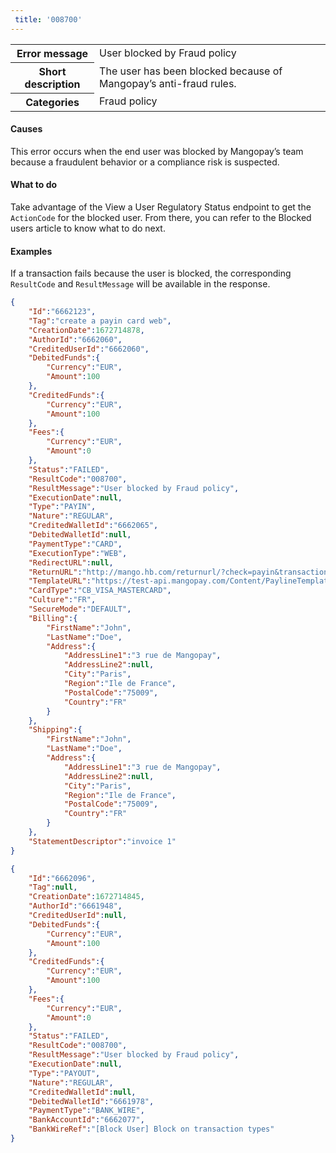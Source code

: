 ---  
 title: '008700'  
---  
  
<table>
    <tbody>
        <tr>
            <th><strong>Error message</strong></th>
            <td>User blocked by Fraud policy</td>
        </tr>
        <tr>
            <th><strong>Short description</strong></th>
            <td>The user has been blocked because of Mangopay’s anti-fraud rules.</td>
        </tr>
        <tr>
            <th><strong>Categories</strong></th>
            <td>  
<div class="label">Fraud policy</div>
</td>
        </tr>
    </tbody>
</table>  

#### Causes  

This error occurs when the end user was blocked by Mangopay’s team because a fraudulent behavior or a compliance risk is suspected.  

#### What to do  

Take advantage of the View a User Regulatory Status endpoint to get the `ActionCode` for the blocked user. From there, you can refer to the Blocked users article to know what to do next.  

#### Examples  

If a transaction fails because the user is blocked, the corresponding `ResultCode` and `ResultMessage` will be available in the response.  

  
```json Pay-in failed due to a blocked user
{
    "Id":"6662123",
    "Tag":"create a payin card web",
    "CreationDate":1672714878,
    "AuthorId":"6662060",
    "CreditedUserId":"6662060",
    "DebitedFunds":{
        "Currency":"EUR",
        "Amount":100
    },
    "CreditedFunds":{
        "Currency":"EUR",
        "Amount":100
    },
    "Fees":{
        "Currency":"EUR",
        "Amount":0
    },
    "Status":"FAILED",
    "ResultCode":"008700",
    "ResultMessage":"User blocked by Fraud policy",
    "ExecutionDate":null,
    "Type":"PAYIN",
    "Nature":"REGULAR",
    "CreditedWalletId":"6662065",
    "DebitedWalletId":null,
    "PaymentType":"CARD",
    "ExecutionType":"WEB",
    "RedirectURL":null,
    "ReturnURL":"http://mango.hb.com/returnurl/?check=payin&transactionId=6662123",
    "TemplateURL":"https://test-api.mangopay.com/Content/PaylineTemplateWidget?rp=e01839198a6b4cb08121eca61f7b601c&transactionId=6662123",
    "CardType":"CB_VISA_MASTERCARD",
    "Culture":"FR",
    "SecureMode":"DEFAULT",
    "Billing":{
        "FirstName":"John",
        "LastName":"Doe",
        "Address":{
            "AddressLine1":"3 rue de Mangopay",
            "AddressLine2":null,
            "City":"Paris",
            "Region":"Ile de France",
            "PostalCode":"75009",
            "Country":"FR"
        }
    },
    "Shipping":{
        "FirstName":"John",
        "LastName":"Doe",
        "Address":{
            "AddressLine1":"3 rue de Mangopay",
            "AddressLine2":null,
            "City":"Paris",
            "Region":"Ile de France",
            "PostalCode":"75009",
            "Country":"FR"
        }
    },
    "StatementDescriptor":"invoice 1"
}
```  
```json Payout failed due to a blocked user
{
    "Id":"6662096",
    "Tag":null,
    "CreationDate":1672714845,
    "AuthorId":"6661948",
    "CreditedUserId":null,
    "DebitedFunds":{
        "Currency":"EUR",
        "Amount":100
    },
    "CreditedFunds":{
        "Currency":"EUR",
        "Amount":100
    },
    "Fees":{
        "Currency":"EUR",
        "Amount":0
    },
    "Status":"FAILED",
    "ResultCode":"008700",
    "ResultMessage":"User blocked by Fraud policy",
    "ExecutionDate":null,
    "Type":"PAYOUT",
    "Nature":"REGULAR",
    "CreditedWalletId":null,
    "DebitedWalletId":"6661978",
    "PaymentType":"BANK_WIRE",
    "BankAccountId":"6662077",
    "BankWireRef":"[Block User] Block on transaction types"
}
```